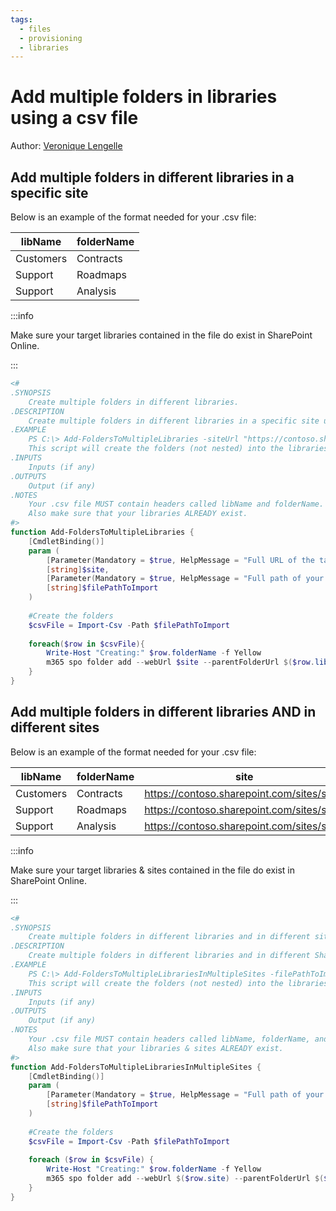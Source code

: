 ```yaml
---
tags:
  - files
  - provisioning
  - libraries
---
```



# Add multiple folders in libraries using a csv file

Author: [Veronique Lengelle](https://x.com/veronicageek)

## Add multiple folders in different libraries in a specific site

Below is an example of the format needed for your .csv file:

| libName | folderName |
| --------| ---------- |
| Customers | Contracts |
| Support | Roadmaps |
| Support | Analysis |

:::info

Make sure your target libraries contained in the file do exist in SharePoint Online.

:::

<Tabs>
  <TabItem value="PowerShell">

  ```powershell
  <#
  .SYNOPSIS
      Create multiple folders in different libraries.
  .DESCRIPTION
      Create multiple folders in different libraries in a specific site using a .csv file.
  .EXAMPLE
      PS C:\> Add-FoldersToMultipleLibraries -siteUrl "https://contoso.sharepoint.com/sites/Marketing" -filePathToImport "C:\myCSVFile.csv"
      This script will create the folders (not nested) into the libraries provided in the .csv file.
  .INPUTS
      Inputs (if any)
  .OUTPUTS
      Output (if any)
  .NOTES
      Your .csv file MUST contain headers called libName and folderName. If you change those headers then make sure to amend the script.
      Also make sure that your libraries ALREADY exist.
  #>
  function Add-FoldersToMultipleLibraries {
      [CmdletBinding()]
      param (
          [Parameter(Mandatory = $true, HelpMessage = "Full URL of the target SharePoint Online site")]
          [string]$site,
          [Parameter(Mandatory = $true, HelpMessage = "Full path of your .csv file")]
          [string]$filePathToImport
      )
      
      #Create the folders
      $csvFile = Import-Csv -Path $filePathToImport
      
      foreach($row in $csvFile){
          Write-Host "Creating:" $row.folderName -f Yellow
          m365 spo folder add --webUrl $site --parentFolderUrl $($row.libName) --name $($row.folderName)
      }
  }
  ```

  </TabItem>
</Tabs>

## Add multiple folders in different libraries AND in different sites

Below is an example of the format needed for your .csv file:

| libName | folderName | site |
| --------| ---------- | ---- |
| Customers | Contracts | https://contoso.sharepoint.com/sites/site1 |
| Support | Roadmaps |  https://contoso.sharepoint.com/sites/site2 |
| Support | Analysis | https://contoso.sharepoint.com/sites/site2 |

:::info

Make sure your target libraries & sites contained in the file do exist in SharePoint Online.

:::

<Tabs>
  <TabItem value="PowerShell">

  ```powershell
  <#
  .SYNOPSIS
      Create multiple folders in different libraries and in different sites.
  .DESCRIPTION
      Create multiple folders in different libraries and in different SharePoint sites using a .csv file.
  .EXAMPLE
      PS C:\> Add-FoldersToMultipleLibrariesInMultipleSites -filePathToImport 'C:\myCSVFile.csv'
      This script will create the folders (not nested) into the libraries and sites provided in the .csv file.
  .INPUTS
      Inputs (if any)
  .OUTPUTS
      Output (if any)
  .NOTES
      Your .csv file MUST contain headers called libName, folderName, and site. If you change those headers then make sure to amend the script.
      Also make sure that your libraries & sites ALREADY exist.
  #>
  function Add-FoldersToMultipleLibrariesInMultipleSites {
      [CmdletBinding()]
      param (
          [Parameter(Mandatory = $true, HelpMessage = "Full path of your .csv file")]
          [string]$filePathToImport
      )
      
      #Create the folders
      $csvFile = Import-Csv -Path $filePathToImport
      
      foreach ($row in $csvFile) {
          Write-Host "Creating:" $row.folderName -f Yellow
          m365 spo folder add --webUrl $($row.site) --parentFolderUrl $($row.libName) --name $($row.folderName)
      }
  }
  ```

  </TabItem>
</Tabs>

